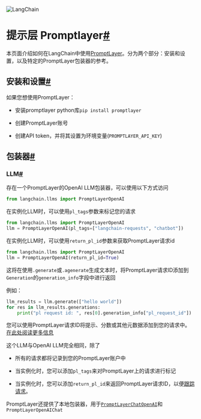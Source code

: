 

<Head>
  <script>
    {
      `(function() {
         var _hmt = _hmt || [];
(function() {
  var hm = document.createElement("script");
  hm.src = "https://hm.baidu.com/hm.js?e60fb290e204e04c5cb6f79b0ac1e697";
  var s = document.getElementsByTagName("script")[0]; 
  s.parentNode.insertBefore(hm, s);
})();
       })();`
    }
  </script>
</Head>

![LangChain](https://pica.zhimg.com/50/v2-56e8bbb52aa271012541c1fe1ceb11a2_r.gif)





提示层 Promptlayer[#](#promptlayer "跳转到这个标题的永久链接")
===================================

本页面介绍如何在LangChain中使用[PromptLayer](https://www.promptlayer.com)。分为两个部分：安装和设置，以及特定的PromptLayer包装器的参考。

安装和设置[#](#installation-and-setup "跳转到这个标题的永久链接")
------------------------------------------------

如果您想使用PromptLayer：

* 安装promptlayer python库`pip install promptlayer`

* 创建PromptLayer账号

* 创建API token，并将其设置为环境变量(`PROMPTLAYER_API_KEY`)

包装器[#](#wrappers "跳转到这个标题的永久链接")
--------------------------------

### LLM[#](#llm "Permalink to this headline")

存在一个PromptLayer的OpenAI LLM包装器，可以使用以下方式访问

```python
from langchain.llms import PromptLayerOpenAI

```

在实例化LLM时，可以使用`pl_tags`参数来标记您的请求

```python
from langchain.llms import PromptLayerOpenAI
llm = PromptLayerOpenAI(pl_tags=["langchain-requests", "chatbot"])

```

在实例化LLM时，可以使用`return_pl_id`参数来获取PromptLayer请求id

```python
from langchain.llms import PromptLayerOpenAI
llm = PromptLayerOpenAI(return_pl_id=True)

```

这将在使用`.generate`或`.agenerate`生成文本时，将PromptLayer请求ID添加到`Generation`的`generation_info`字段中进行返回

例如：

```python
llm_results = llm.generate(["hello world"])
for res in llm_results.generations:
    print("pl request id: ", res[0].generation_info["pl_request_id"])

```

您可以使用PromptLayer请求ID将提示、分数或其他元数据添加到您的请求中。[在此处阅读更多信息](https://magniv.notion.site/Track-4deee1b1f7a34c1680d085f82567dab9)

这个LLM与OpenAI LLM完全相同，除了

* 所有的请求都将记录到您的PromptLayer账户中

* 当实例化时，您可以添加`pl_tags`来对PromptLayer上的请求进行标记

* 当实例化时，您可以添加`return_pl_id`来返回PromptLayer请求ID，以便[跟踪请求](https://magniv.notion.site/Track-4deee1b1f7a34c1680d085f82567dab9)。

PromptLayer还提供了本地包装器，用于[`PromptLayerChatOpenAI`](../modules/model_io/chat/integrations/promptlayer_chatopenai)和`PromptLayerOpenAIChat`

